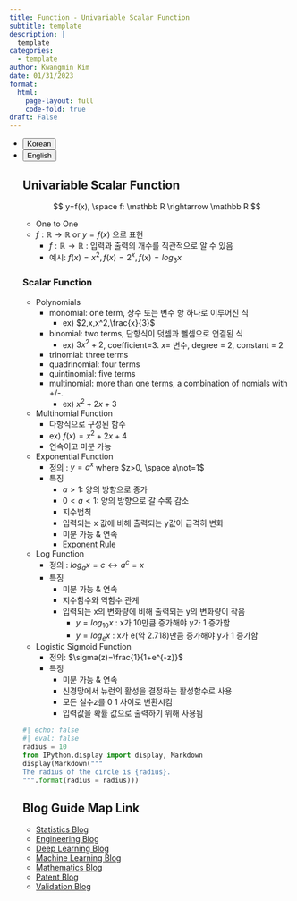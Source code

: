 ```yaml
---
title: Function - Univariable Scalar Function
subtitle: template
description: |
  template
categories:
  - template
author: Kwangmin Kim
date: 01/31/2023
format: 
  html:
    page-layout: full
    code-fold: true
draft: False
---
```


<ul class="nav nav-pills" id="language-tab" role="tablist">
  <li class="nav-item" role="presentation">
    <button class="nav-link active" id="Korean-tab" data-bs-toggle="tab" data-bs-target="#Korean" type="button" role="tab" aria-controls="Korean" aria-selected="true">Korean</button>
  </li>
  <li class="nav-item" role="presentation">
    <button class="nav-link" id="English-tab" data-bs-toggle="tab" data-bs-target="#English" type="button" role="tab" aria-controls="knitr" aria-selected="false">English</button>
  </li>

<div class="tab-content" id="language-tabcontent">

<div class="tab-pane fade  show active" id="Korean" role="tabpanel" aria-labelledby="Korean-tab">

## Univariable Scalar Function

$$
y=f(x), \space f: \mathbb R \rightarrow \mathbb R
$$

* One to One
* $f:\mathbb{R} \rightarrow \mathbb{R}$ or $y=f(x)$ 으로 표현
    * $f:\mathbb{R} \rightarrow \mathbb{R}$ : 입력과 출력의 개수를 직관적으로 알 수 있음
    * 예시: $f(x)=x^2, f(x)=2^x, f(x)=log_3x$

### Scalar Function

* Polynomials
    * monomial: one term, 상수 또는 변수 항 하나로 이루어진 식
        * ex) $2,x,x^2,\frac{x}{3}$ 
    * binomial: two terms, 단항식이 덧셈과 뻴셈으로 연결된  식
        * ex) $3x^2+2$, coefficient=3. $x$= 변수, degree = 2, constant = 2
    * trinomial: three terms
    * quadrinomial: four terms
    * quintinomial: five terms
    * multinomial: more than one terms, a combination of nomials with +/-.
        * ex) $x^2+2x+3$
* Multinomial Function
    * 다항식으로 구성된 함수
    * ex) $f(x)=x^2+2x+4$
    * 연속이고 미분 가능
* Exponential Function
  * 정의 : $y=a^x$ where $z>0, \space a\not=1$
  * 특징
    - $a>1$: 양의 방향으로 증가
    - $0<a<1$: 양의 방향으로 갈 수록 감소
    - 지수법칙
    - 입력되는 x 값에 비해 출력되는 y값이 급격히 변화
    - 미분 가능 & 연속
    - [Exponent Rule](https://www.cuemath.com/algebra/exponent-rules/)
* Log Function
  * 정의 : $log_ax=c \leftrightarrow a^c=x$
  * 특징 
    - 미분 가능 & 연속
    - 지수함수와 역함수 관계
    - 입력되는 x의 변화량에 비해 출력되는 y의 변화량이 작음
        - $y=log_{10}x$ : x가 10만큼 증가해야 y가 1 증가함
        - $y=log_{e}x$ : x가 e(약 2.718)만큼 증가해야 y가 1 증가함
* Logistic Sigmoid Function
  * 정의:  $\sigma(z)=\frac{1}{1+e^{-z}}$
  * 특징
    - 미분 가능 & 연속
    - 신경망에서 뉴런의 활성을 결정하는 활성함수로 사용
    - 모든 실수$z$를 $0~1$ 사이로 변환시킴
    - 입력값을 확률 값으로 출력하기 위해 사용됨


```python
#| echo: false
#| eval: false
radius = 10
from IPython.display import display, Markdown
display(Markdown("""
The radius of the circle is {radius}.
""".format(radius = radius)))
```


</div>

<div class="tab-pane fade" id="English" role="tabpanel" aria-labelledby="English-tab">


</div>


## Blog Guide Map Link

* [Statistics Blog](../../statistics/guide_map/index.qmd)
* [Engineering Blog](../../Engineering/guide_map/index.qmd)
* [Deep Learning Blog](../../DL/guide_map/index.qmd)
* [Machine Learning Blog](../../ML/guide_map/index.qmd)
* [Mathematics Blog](../guide_map/index.qmd)
* [Patent Blog](../../Patent/guide_map/index.qmd)
* [Validation Blog](../../Validation/guide_map/index.qmd)